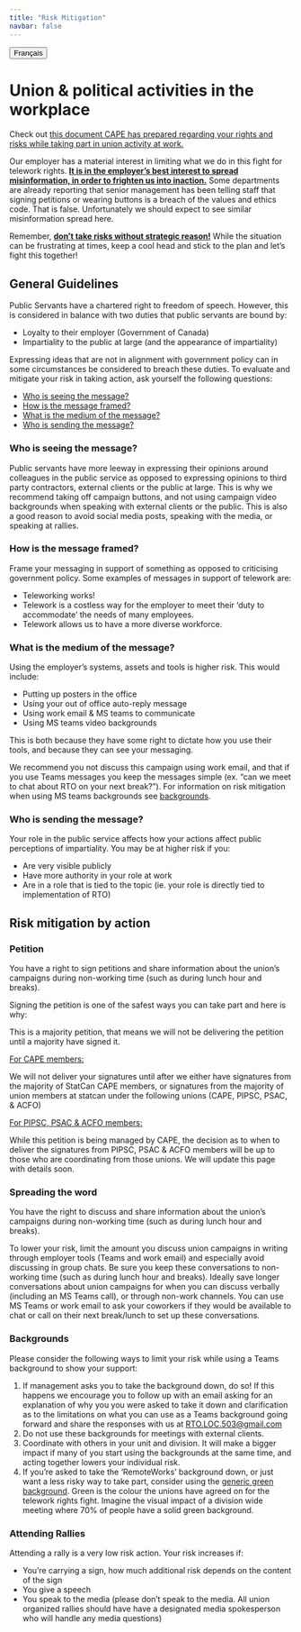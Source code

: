 ```yaml
---
title: "Risk Mitigation"
navbar: false
---
```


<link rel="stylesheet" href=https://cdnjs.cloudflare.com/ajax/libs/font-awesome/4.7.0/css/font-awesome.min.css><button onclick="window.location = location.href.replace('en','fr');" class="btn"><i class="fa fa-language"></i> Français</button>

# Union & political activities in the workplace

Check out [this document CAPE has prepared regarding your rights and risks while taking part in union activity at work.](https://www.acep-cape.ca/sites/default/files/2024-08/Union%20Activity%20at%20Work_EN.pdf)

Our employer has a material interest in limiting what we do in this fight for telework rights. <u>**It is in the employer's best interest to spread misinformation, in order to frighten us into inaction.**</u> Some departments are already reporting that senior management has been telling staff that signing petitions or wearing buttons is a breach of the values and ethics code. That is false. Unfortunately we should expect to see similar misinformation spread here.

Remember, <u>**don't take risks without strategic reason!**</u> While the situation can be frustrating at times, keep a cool head and stick to the plan and let's fight this together!

## General Guidelines

Public Servants have a chartered right to freedom of speech. However, this is considered in balance with two duties that public servants are bound by:

* Loyalty to their employer (Government of Canada)
* Impartiality to the public at large (and the appearance of impartiality)

Expressing ideas that are not in alignment with government policy can in some circumstances be considered to breach these duties. To evaluate and mitigate your risk in taking action, ask yourself the following questions:

* [Who is seeing the message?](#who-is-seeing-the-message)
* [How is the message framed?](#how-is-the-message-framed)
* [What is the medium of the message?](#what-is-the-medium-of-the-message)
* [Who is sending the message?](#who-is-sending-the-message)


### Who is seeing the message?

Public servants have more leeway in expressing their opinions around colleagues in the public service as opposed to expressing opinions to third party contractors, external clients or the public at large. This is why we recommend taking off campaign buttons, and not using campaign video backgrounds when speaking with external clients or the public. This is also a good reason to avoid social media posts, speaking with the media, or speaking at rallies.

### How is the message framed?

Frame your messaging in support of something as opposed to criticising government policy. Some examples of messages in support of telework are:

- Teleworking works!
- Telework is a costless way for the employer to meet their ‘duty to accommodate’ the needs of many employees.
- Telework allows us to have a more diverse workforce.


### What is the medium of the message?

Using the employer’s systems, assets and tools is higher risk. This would include: 

- Putting up posters in the office
- Using your out of office auto-reply message
- Using work email & MS teams to communicate
- Using MS teams video backgrounds

This is both because they have some right to dictate how you use their tools, and because they can see your messaging. 

We recommend you not discuss this campaign using work email, and that if you use Teams messages you keep the messages simple (ex. “can we meet to chat about RTO on your next break?”). For information on risk mitigation when using MS teams backgrounds see [backgrounds](#backgrounds).

### Who is sending the message?

Your role in the public service affects how your actions affect public perceptions of impartiality. You may be at higher risk if you:

* Are very visible publicly
* Have more authority in your role at work
* Are in a role that is tied to the topic (ie. your role is directly tied to implementation of RTO)

## Risk mitigation by action

### Petition 

You have a right to sign petitions and share information about the union’s campaigns during non-working time (such as during lunch hour and breaks).

Signing the petition is one of the safest ways you can take part and here is why:

This is a majority petition, that means we will not be delivering the petition until a majority have signed it. 

<u>For CAPE members:</u>

We will not deliver your signatures until after we either have signatures from the majority of StatCan CAPE members, or signatures from the majority of union members at statcan under the following unions (CAPE, PIPSC, PSAC, & ACFO)

<u>For PIPSC, PSAC & ACFO members:</u>

While this petition is being managed by CAPE, the decision as to when to deliver the signatures from PIPSC, PSAC & ACFO members will be up to those who are coordinating from those unions. We will update this page with details soon.

### Spreading the word

You have the right to discuss and share information about the union’s campaigns during non-working time (such as during lunch hour and breaks).

To lower your risk, limit the amount you discuss union campaigns in writing through employer tools (Teams and work email) and especially avoid discussing in group chats. Be sure you keep these conversations to non-working time (such as during lunch hour and breaks). Ideally save longer conversations about union campaigns for when you can discuss verbally (including an MS Teams call), or through non-work channels. You can use MS Teams or work email to ask your coworkers if they would be available to chat or call on their next break/lunch to set up these conversations.

### Backgrounds 

Please consider the following ways to limit your risk while using a Teams background to show your support:

1. If management asks you to take the background down, do so! 
If this happens we encourage you to follow up with an email asking for an explanation of why you you were asked to take it down and clarification as to the limitations on what you can use as a Teams background going forward and share the responses with us at [RTO.LOC.503@gmail.com](mailto:RTO.LOC.503@gmail.com)
1. Do not use these backgrounds for meetings with external clients.
1. Coordinate with others in your unit and division. It will make a bigger impact if many of you start using the backgrounds at the same time, and acting together lowers your individual risk.
1. If you're asked to take the 'RemoteWorks' background down, or just want a less risky way to take part, consider using the [generic green background](bkgrd_en.qmd#generic-green-background). Green is the colour the unions have agreed on for the telework rights fight. Imagine the visual impact of a division wide meeting where 70% of people have a solid green background.

### Attending Rallies

Attending a rally is a very low risk action. Your risk increases if:

* You’re carrying a sign, how much additional risk depends on the content of the sign
* You give a speech
* You speak to the media (please don't speak to the media. All union organized rallies should have have a designated media spokesperson who will handle any media questions)